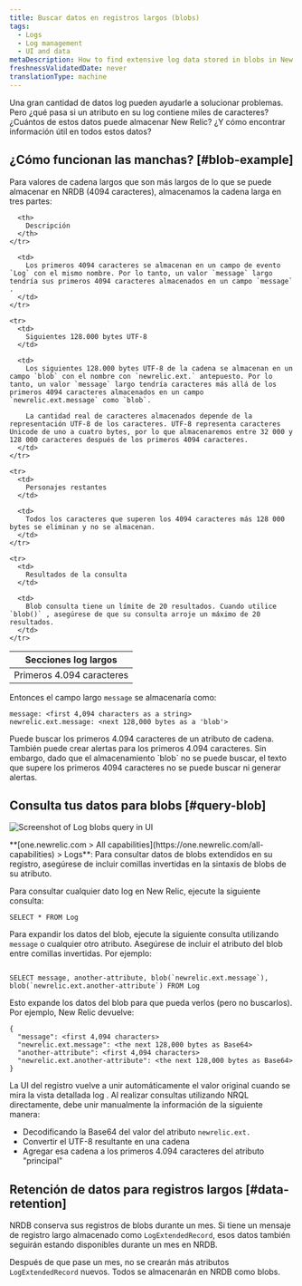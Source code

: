 ```yaml
---
title: Buscar datos en registros largos (blobs)
tags:
  - Logs
  - Log management
  - UI and data
metaDescription: How to find extensive log data stored in blobs in New Relic.
freshnessValidatedDate: never
translationType: machine
---
```



Una gran cantidad de datos log pueden ayudarle a solucionar problemas. Pero ¿qué pasa si un atributo en su log contiene miles de caracteres? ¿Cuántos de estos datos puede almacenar New Relic? ¿Y cómo encontrar información útil en todos estos datos?

## ¿Cómo funcionan las manchas? [#blob-example]

Para valores de cadena largos que son más largos de lo que se puede almacenar en NRDB (4094 caracteres), almacenamos la cadena larga en tres partes:

<table>
  <thead>
    <tr>
      <th style={{ width: "200px" }}>
        Secciones log largos
      </th>

      <th>
        Descripción
      </th>
    </tr>
  </thead>

  <tbody>
    <tr>
      <td>
        Primeros 4.094 caracteres
      </td>

      <td>
        Los primeros 4094 caracteres se almacenan en un campo de evento `Log` con el mismo nombre. Por lo tanto, un valor `message` largo tendría sus primeros 4094 caracteres almacenados en un campo `message` .
      </td>
    </tr>

    <tr>
      <td>
        Siguientes 128.000 bytes UTF-8
      </td>

      <td>
        Los siguientes 128.000 bytes UTF-8 de la cadena se almacenan en un campo `blob` con el nombre con `newrelic.ext.` antepuesto. Por lo tanto, un valor `message` largo tendría caracteres más allá de los primeros 4094 caracteres almacenados en un campo `newrelic.ext.message` como `blob`.

        La cantidad real de caracteres almacenados depende de la representación UTF-8 de los caracteres. UTF-8 representa caracteres Unicode de uno a cuatro bytes, por lo que almacenaremos entre 32 000 y 128 000 caracteres después de los primeros 4094 caracteres.
      </td>
    </tr>

    <tr>
      <td>
        Personajes restantes
      </td>

      <td>
        Todos los caracteres que superen los 4094 caracteres más 128 000 bytes se eliminan y no se almacenan.
      </td>
    </tr>

    <tr>
      <td>
        Resultados de la consulta
      </td>

      <td>
        Blob consulta tiene un límite de 20 resultados. Cuando utilice `blob()` , asegúrese de que su consulta arroje un máximo de 20 resultados.
      </td>
    </tr>
  </tbody>
</table>

Entonces el campo largo `message` se almacenaría como:

```
message: <first 4,094 characters as a string>
newrelic.ext.message: <next 128,000 bytes as a 'blob'>
```

<Callout variant="tip">
  Puede buscar los primeros 4.094 caracteres de un atributo de cadena. También puede crear alertas para los primeros 4.094 caracteres. Sin embargo, dado que el almacenamiento `blob` no se puede buscar, el texto que supere los primeros 4094 caracteres no se puede buscar ni generar alertas.
</Callout>

## Consulta tus datos para blobs [#query-blob]

<img
  title="Query log extended data (blobs)"
  alt="Screenshot of Log blobs query in UI"
  src={logsLogBlobQuery}
/>

<figcaption>
  <DoNotTranslate>**[one.newrelic.com > All capabilities](https://one.newrelic.com/all-capabilities) > Logs**</DoNotTranslate>: Para consultar datos de blobs extendidos en su registro, asegúrese de incluir comillas invertidas en la sintaxis de blobs de su atributo.
</figcaption>

Para consultar cualquier dato log en New Relic, ejecute la siguiente consulta:

```
SELECT * FROM Log
```

Para expandir los datos del blob, ejecute la siguiente consulta utilizando `message` o cualquier otro atributo. Asegúrese de incluir el atributo del blob entre comillas invertidas. Por ejemplo:

```

SELECT message, another-attribute, blob(`newrelic.ext.message`), blob(`newrelic.ext.another-attribute`) FROM Log

```

Esto expande los datos del blob para que pueda verlos (pero no buscarlos). Por ejemplo, New Relic devuelve:

```
{
  "message": <first 4,094 characters>
  "newrelic.ext.message": <the next 128,000 bytes as Base64> 
  "another-attribute": <first 4,094 characters>
  "newrelic.ext.another-attribute": <the next 128,000 bytes as Base64>
}
```

La UI del registro vuelve a unir automáticamente el valor original cuando se mira la vista detallada log . Al realizar consultas utilizando NRQL directamente, debe unir manualmente la información de la siguiente manera:

* Decodificando la Base64 del valor del atributo `newrelic.ext.`
* Convertir el UTF-8 resultante en una cadena
* Agregar esa cadena a los primeros 4.094 caracteres del atributo "principal"

## Retención de datos para registros largos [#data-retention]

NRDB conserva sus registros de blobs durante un mes. Si tiene un mensaje de registro largo almacenado como `LogExtendedRecord`, esos datos también seguirán estando disponibles durante un mes en NRDB.

Después de que pase un mes, no se crearán más atributos `LogExtendedRecord` nuevos. Todos se almacenarán en NRDB como blobs.